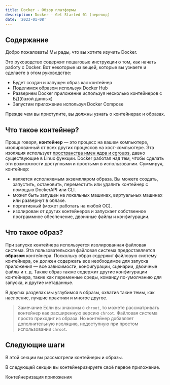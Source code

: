 ```yaml
---
title: Docker - Обзор платформы
description: Docker - Get Started 01 (перевод)
date: '2023-01-08'
---
```


## Содержание
<DockerGetStartedContentList />

Добро пожаловать! Мы рады, что вы хотите изучить Docker.

Это руководство содержит пошаговые инструкции о том, как начать работу с Docker. Вот некоторые из вещей, которые вы узнаете и сделаете в этом руководстве:

- Будет создан и запущен образ как контейнер
- Поделимся образом используя Docker Hub
- Развернем Docker приложение используя несколько контейнеров с БД(базой данных)
- Запустим приложение используя Docker Compose

Прежде чем вы приступите, вы должны узнать о контейнерах и образах.

## Что такое контейнер?

Проще говоря, **контейнер** — это процесс на вашем компьютере, изолированный от всех других процессов на хост-компьютере. Эта изоляция использует [пространства имен ядра и cgroups](https://medium.com/@saschagrunert/demystifying-containers-part-i-kernel-space-2c53d6979504), давно существующие в Linux функции. Docker работал над тем, чтобы сделать эти возможности доступными и простыми в использовании. Cуммируя, контейнер:
- является исполняемым экземпляром образа. Вы можете создать, запустить, остановить, переместить или удалить контейнер с помощью DockerAPI или CLI.
- может быть запущен на локальных машинах, виртуальных машинах или развернут в облаке.
- портативный (может работать на любой ОС).
- изолирован от других контейнеров и запускает собственное программное обеспечение, двоичные файлы и конфигурации.

## Что такое образ?
При запуске контейнера используется изолированная файловая система. Эта пользовательская файловая система предоставляется **образом** контейнера. Поскольку образ содержит файловую систему контейнера, он должен содержать все необходимое для запуска приложения — все зависимости, конфигурации, сценарии, двоичные файлы и т. д. Также образ также содержит другие конфигурации контейнера, такие как переменные среды, команду по-умолчанию для запуска, и другие метаданные.

В других разделах мы углубимся в образы, охватив такие темы, как наслоение, лучшие практики и многое другое.

>Замечание
Если вы знакомы с `chroot`, то можете рассматривать контейнер как расширенную версию `chroot`. Файловая система просто приходит из образа. Но контейнер добавляет дополнительную изоляцию, недоступную при простом использовании `chroot`.

## Следующие шаги
В этой секции вы рассмотрели контейнеры и образы.

В следующей секции вы контейнеризируете своё первое приложение.

<Link href="/posts/tr-docker-get-started-02">
  <a className="text-gray-900 dark:text-white pr-6 py-4">Контейнеризация приложения</a>
</Link>
